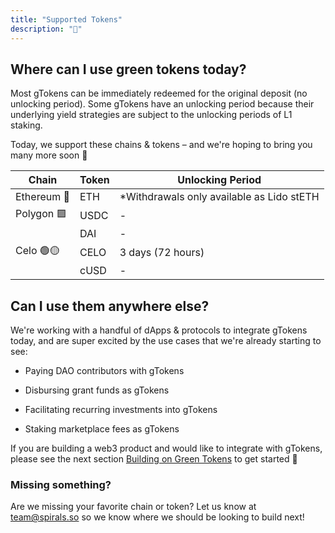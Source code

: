 ```yaml
---
title: "Supported Tokens"
description: "💸"
---
```


## Where can I use green tokens today?

Most gTokens can be immediately redeemed for the original deposit (no unlocking period). Some gTokens have an unlocking period because their underlying yield strategies are subject to the unlocking periods of L1 staking.

Today, we support these chains & tokens – and we're hoping to bring you many more soon 👀 

| Chain       | Token | Unlocking Period                           |
| ----------- | ----- | ------------------------------------------ |
| Ethereum 💎 | ETH   | \*Withdrawals only available as Lido stETH |
| Polygon 🟪  | USDC  | \-                                         |
|            | DAI   | \-                                         |
| Celo 🟢🟡   | CELO  | 3 days (72 hours)                          |
|            | cUSD  | \-                                         |

## Can I use them anywhere else?

We're working with a handful of dApps & protocols to integrate gTokens today, and are super excited by the use cases that we're already starting to see:

* Paying DAO contributors with gTokens

* Disbursing grant funds as gTokens

* Facilitating recurring investments into gTokens

* Staking marketplace fees as gTokens

If you are building a web3 product and would like to integrate with gTokens, please see the next section [Building on Green Tokens](/building-on-green-tokens) to get started 🚀

### Missing something?

Are we missing your favorite chain or token? Let us know at [team@spirals.so](mailto:team@spirals.so) so we know where we should be looking to build next!

## 